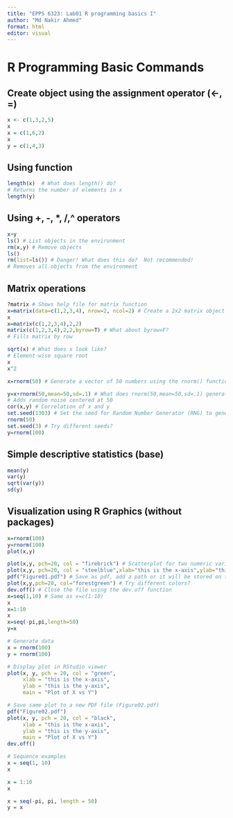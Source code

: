 ```yaml
---
title: "EPPS 6323: Lab01 R programming basics I"
author: "Md Nakir Ahmed"
format: html
editor: visual
---
```


# R Programming Basic Commands

## Create object using the assignment operator (\<-, =)

```r
x <- c(1,3,2,5)
x
x = c(1,6,2)
x
y = c(1,4,3)
```

## Using function

```r
length(x)  # What does length() do? 
# Returns the number of elements in x
length(y)
```

## Using +, -, \*, /,\^ operators

```r
x+y
ls() # List objects in the environment
rm(x,y) # Remove objects
ls()
rm(list=ls()) # Danger! What does this do?  Not recommended!
# Removes all objects from the environment

```

## Matrix operations

```r
?matrix # Shows help file for matrix function
x=matrix(data=c(1,2,3,4), nrow=2, ncol=2) # Create a 2x2 matrix object
x
x=matrix(c(1,2,3,4),2,2)
matrix(c(1,2,3,4),2,2,byrow=T) # What about byrow=F?
# Fills matrix by row

sqrt(x) # What does x look like?
# Element-wise square root
x
x^2

x=rnorm(50) # Generate a vector of 50 numbers using the rnorm() function

y=x+rnorm(50,mean=50,sd=.1) # What does rnorm(50,mean=50,sd=.1) generate?
# Adds random noise centered at 50
cor(x,y) # Correlation of x and y
set.seed(1303) # Set the seed for Random Number Generator (RNG) to generate values that are reproducible.
rnorm(50)
set.seed(3) # Try different seeds?
y=rnorm(100)
```

## Simple descriptive statistics (base)

```r
mean(y)
var(y)
sqrt(var(y))
sd(y)
```

## Visualization using R Graphics (without packages)

```r


x=rnorm(100)
y=rnorm(100)
plot(x,y)

plot(x,y, pch=20, col = "firebrick") # Scatterplot for two numeric variables by default
plot(x,y, pch=20, col = "steelblue",xlab="this is the x-axis",ylab="this is the y-axis",main="Plot of X vs Y") # Add labels
pdf("Figure01.pdf") # Save as pdf, add a path or it will be stored on the project directory
plot(x,y,pch=20, col="forestgreen") # Try different colors?
dev.off() # Close the file using the dev.off function
x=seq(1,10) # Same as x=c(1:10)
x
x=1:10
x
x=seq(-pi,pi,length=50)
y=x

```

```r

# Generate data
x = rnorm(100)
y = rnorm(100)

# Display plot in RStudio viewer
plot(x, y, pch = 20, col = "green",
     xlab = "this is the x-axis",
     ylab = "this is the y-axis",
     main = "Plot of X vs Y")

# Save same plot to a new PDF file (Figure02.pdf)
pdf("Figure02.pdf")
plot(x, y, pch = 20, col = "black",
     xlab = "this is the x-axis",
     ylab = "this is the y-axis",
     main = "Plot of X vs Y")
dev.off()

# Sequence examples
x = seq(1, 10)
x

x = 1:10
x

x = seq(-pi, pi, length = 50)
y = x

```
